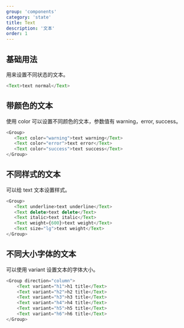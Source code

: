 ```yaml
---
group: 'components'
category: 'state'
title: Text
description: '文本'
order: 1
---
```


## 基础用法

用来设置不同状态的文本。

```js live=true
<Text>text normal</Text>
```

## 带颜色的文本

使用 color 可以设置不同颜色的文本，参数值有 warning，error, success。

```js live=true
<Group>
   <Text color="warning">text warning</Text>
   <Text color="error">text error</Text>
   <Text color="success">text success</Text>
</Group>
```

## 不同样式的文本

可以给 text 文本设置样式。

```js live=true
<Group>
   <Text underline>text underline</Text>
   <Text delete>text delete</Text>
   <Text italic>text italic</Text>
   <Text weight={600}>text weight</Text>
   <Text size="lg">text weight</Text>
</Group>
```

## 不同大小字体的文本

可以使用 variant 设置文本的字体大小。

```js live=true
<Group direction="column">
    <Text variant="h1">h1 title</Text>
    <Text variant="h2">h2 title</Text>
    <Text variant="h3">h3 title</Text>
    <Text variant="h4">h4 title</Text>
    <Text variant="h5">h5 title</Text>
    <Text variant="h6">h6 title</Text>
</Group>
```
